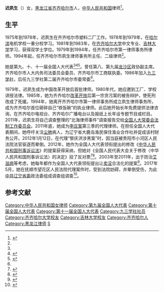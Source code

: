 '''迟夙生'''（{{bd|1956年|4月11日||}}）女，[[黑龙江省|黑龙江省]][[齐齐哈尔市|齐齐哈尔市]]人，[[中华人民共和国|中华人民共和国]]律师<ref name=tx>{{Cite web |url = http://news.qq.com/a/20090304/001507.htm |title = 迟夙生简历 |author =  |date = 2009-03-04 |publisher = 腾讯 |language =  |accessdate =  |quote =  |archive-date = 2009-03-14 |archive-url = https://web.archive.org/web/20090314032421/http://news.qq.com/a/20090304/001507.htm |dead-url = no }}</ref>。

==生平==
1975年到1978年，迟夙生在齐齐哈尔市塑料二厂工作。1978年到1979年，在[[哈尔滨|哈尔滨]]电机学校一重分校学习。1981年到1983年，在[[齐齐哈尔大学|齐齐哈尔大学]]中文专业、[[吉林大学|吉林大学]]学习，获得双学士学位。1979年到1994年，任齐齐哈尔市第一律师事务所律师。1994年起，任齐齐哈尔市夙生律师事务所主任、二级律师<ref name=tx/>。

她是第九、十、十一届全国人大代表<ref name=tx/><ref>{{cite web|author=新华网|title=第十一届全国人大代表|url=http://news.xinhuanet.com/ziliao/2008-03/03/content_7708230.htm?node=36628|publisher=新华网|accessdate=2014-01-07|archive-date=2014-01-10|archive-url=https://web.archive.org/web/20140110211415/http://news.xinhuanet.com/ziliao/2008-03/03/content_7708230.htm?node=36628|dead-url=no}}</ref><ref>{{cite news|title=全国人大代表信息-迟夙生|url= http://210.82.31.1:8084/delegate/viewDelegate.action?dbid=110585|accessdate=2013-04-05|newspaper=全国人大网|archive-url=https://web.archive.org/web/20140312213029/http://www.npc.gov.cn/delegate/viewDelegate.action?dbid=110585|archive-date=2014-03-12|dead-url=yes}}</ref>。曾任第八、第九届[[龙沙区|龙沙区]]政协副主席。齐齐哈尔市人大内务司法委员会委员、齐齐哈尔市工商联执委。1986年加入[[九三学社|九三学社]]，后任九三学社第二届齐齐哈尔市委常委<ref name=tx/>。

1979年，迟夙生成为中国改革开放后首批律师。1980年代，她应邀到工厂、学校讲授法律。1985年，她为齐齐哈尔[[改革开放|改革开放]]后第一宗贪污案的被告辩护，使死刑改成了死缓。1994年，她离开齐齐哈尔市第一律师事务所成立夙生律师事务所，成为齐齐哈尔首位砸碎自己“铁饭碗”的执业律师。此后她开始长年免费提供法律咨询，在齐齐哈尔电视台、齐齐哈尔广播电台以及报纸上长年设专题节目或栏目。2011年，迟夙生将自己调查整理的“北海律师事件”调查报告交给[[全国人大常委会法制工作委员会|全国人大常委会法制工作委员会]]。2011年底，她成为[[李庄案|李庄案]]第三季的代理律师。在担任全国人大代表期间，她呼吁关注[[尘肺|尘肺]]病人，为辽宁省大鹿岛渔民保住渔业合作社并促成该村财务公开。2012年1月12日，在代理“黎庆洪涉黑案”时，因当庭被贵阳市小河区人民法院法官驱逐而晕倒。2012年，她作为全国人大代表领衔提出的修改《[[中华人民共和国刑事诉讼法|中华人民共和国刑事诉讼法]]》的提案获得采纳，但她对《全国人民代表大会关于修改〈中华人民共和国刑事诉讼法〉的决定》投了反对票<ref>{{Cite web |url = http://news.ifeng.com/opinion/gundong/detail_2012_03/18/13266564_0.shtml |title =敢言敢为迟夙生 她的行动，就是她最好的议案  |author =  |date = 2012-03-18 |publisher =  |language =  |accessdate =  |quote =  }}</ref><ref>{{Cite web|url = http://www.nfpeople.com/story_view.php?id=4320|title = 迟夙生 没永远的代表 有永远的律师|author = |date = 2013-03-15|publisher = 南方人物周刊|language = |accessdate = |quote = |archive-url = https://web.archive.org/web/20170408222318/http://nfpeople.com/story_view.php?id=4320|archive-date = 2017-04-08|dead-url = yes}}</ref>。2003年至2011年，出于防治[[艾滋病|艾滋病]]等考虑，她每年都作为全国人大代表领衔提出让[[卖淫|卖淫]]合法化的提案<ref>{{Cite web  |url =http://view.news.qq.com/a/20120312/000001.htm  |title =代表连续9年呼吁卖淫合法化 称嫖娼可减少强奸  |author =  |date =2012-03-12  |publisher =腾讯  |language =  |accessdate =  |quote =  |archive-date =2018-09-21  |archive-url =https://web.archive.org/web/20180921153556/http://view.news.qq.com/a/20120312/000001.htm  |dead-url =no  }}</ref>。2017年5月，她在抚顺市望花区人民法院代理案件时，受到法院妨碍，并晕倒受伤，为此[[中共辽宁省委|中共辽宁省委]]政法委组成调查组调查<ref>{{Cite web |url = http://news.163.com/17/0513/02/CK9J5AQJ00014AEE.html |title = 律师庭上与法官争吵疑遭拖拽晕倒 辽宁:正调查 |author =  |date = 2017-05-13 |publisher = 网易 |language =  |accessdate =  |quote =  |archive-date = 2017-06-13 |archive-url = https://web.archive.org/web/20170613104827/http://news.163.com/17/0513/02/CK9J5AQJ00014AEE.html |dead-url = no }}</ref>。

== 参考文献 ==
{{Reflist}}

{{DEFAULTSORT:Chi迟}}
[[Category:中华人民共和国女律师|Category:中华人民共和国女律师]]
[[Category:第九届全国人大代表|Category:第九届全国人大代表]]
[[Category:第十届全国人大代表|Category:第十届全国人大代表]]
[[Category:第十一届全国人大代表|Category:第十一届全国人大代表]]
[[Category:九三学社社员|Category:九三学社社员]]
[[Category:齐齐哈尔大学校友|Category:齐齐哈尔大学校友]]
[[Category:吉林大学校友|Category:吉林大学校友]]
[[Category:齐齐哈尔人|Category:齐齐哈尔人]]
[[Category:黑龙江律师|Category:黑龙江律师]]
[[Category:迟姓|S]]